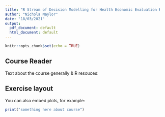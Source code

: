 ```yaml
---
title: "R Stream of Decision Modelling for Health Economic Evaluation Reader"
author: "Nichola Naylor"
date: "18/03/2021"
output:
  pdf_document: default
  html_document: default
---
```


```r
knitr::opts_chunk$set(echo = TRUE)
```

## Course Reader 
Text about the course generally & R resouces:

## Exercise layout

You can also embed plots, for example:

```r
print("something here about course")
```

